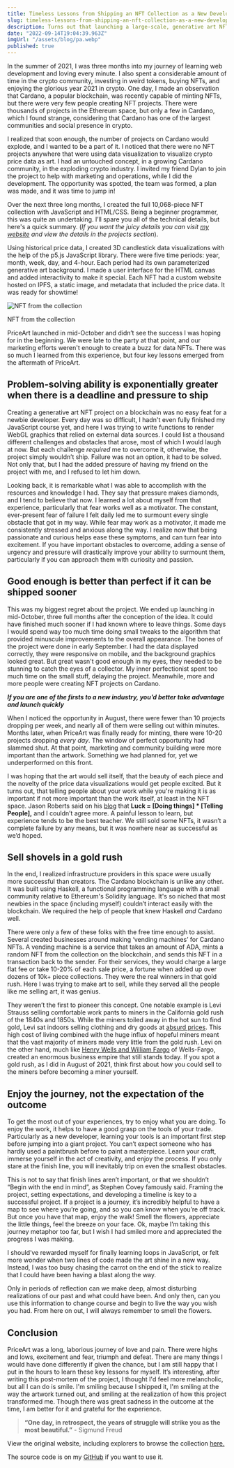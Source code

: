 ```yaml
---
title: Timeless Lessons from Shipping an NFT Collection as a New Developer
slug: timeless-lessons-from-shipping-an-nft-collection-as-a-new-developer
description: Turns out that launching a large-scale, generative art NFT collection as a newbie dev is tough, here are a few of the most important things I learned.
date: "2022-09-14T19:04:39.963Z"
imgUrl: "/assets/blog/pa.webp"
published: true
---
```


In the summer of 2021, I was three months into my journey of learning web development and loving every minute. I also spent a considerable amount of time in the crypto community, investing in weird tokens, buying NFTs, and enjoying the glorious year 2021 in crypto. One day, I made an observation that Cardano, a popular blockchain, was recently capable of minting NFTs, but there were very few people creating NFT projects. There were thousands of projects in the Ethereum space, but only a few in Cardano, which I found strange, considering that Cardano has one of the largest communities and social presence in crypto.

I realized that soon enough, the number of projects on Cardano would explode, and I wanted to be a part of it. I noticed that there were no NFT projects anywhere that were using data visualization to visualize crypto price data as art. I had an untouched concept, in a growing Cardano community, in the exploding crypto industry. I invited my friend Dylan to join the project to help with marketing and operations, while I did the development. The opportunity was spotted, the team was formed, a plan was made, and it was time to jump in!

Over the next three long months, I created the full 10,068-piece NFT collection with JavaScript and HTML/CSS. Being a beginner programmer, this was quite an undertaking. I’ll spare you all of the technical details, but here's a quick summary. (_If you want the juicy details you can visit [my website](https://www.tyfiero.com/code) and view the details in the projects section_).

Using historical price data, I created 3D candlestick data visualizations with the help of the p5.js JavaScript library. There were five time periods: year, month, week, day, and 4-hour. Each period had its own parameterized generative art background. I made a user interface for the HTML canvas and added interactivity to make it special. Each NFT had a custom website hosted on IPFS, a static image, and metadata that included the price data. It was ready for showtime!

<div className="flex flex-col w-full justify-center items-center">
  <img
    src="https://www.tyfiero.com/assets/other/projects/PA/ada7.jpg"
    alt="NFT from the collection"
    className="h-[400px] m-auto w-auto shadow-lg dark:shadow-sky-300/40 rounded-lg shadow-sky-700/40"
  />
  <figcaption className="!text-center text-base !my-0 !p-0  opacity-70">
    <p className="!my-2">NFT from the collection</p>
  </figcaption>
</div>

PriceArt launched in mid-October and didn’t see the success I was hoping for in the beginning. We were late to the party at that point, and our marketing efforts weren't enough to create a buzz for data NFTs. There was so much I learned from this experience, but four key lessons emerged from the aftermath of PriceArt.

## **Problem-solving ability is exponentially greater when there is a deadline and pressure to ship**

Creating a generative art NFT project on a blockchain was no easy feat for a newbie developer. Every day was so difficult, I hadn't even fully finished my JavaScript course yet, and here I was trying to write functions to render WebGL graphics that relied on external data sources. I could list a thousand different challenges and obstacles that arose, most of which I would laugh at now. But each challenge _required_ me to overcome it, otherwise, the project simply wouldn’t ship. Failure was not an option, it had to be solved. Not only that, but I had the added pressure of having my friend on the project with me, and I refused to let him down.

Looking back, it is remarkable what I was able to accomplish with the resources and knowledge I had. They say that pressure makes diamonds, and I tend to believe that now. I learned a lot about myself from that experience, particularly that fear works well as a motivator. The constant, ever-present fear of failure I felt daily led me to surmount every single obstacle that got in my way. While fear may work as a motivator, it made me consistently stressed and anxious along the way. I realize now that being passionate and curious helps ease these symptoms, and can turn fear into excitement. If you have important obstacles to overcome, adding a sense of urgency and pressure will drastically improve your ability to surmount them, particularly if you can approach them with curiosity and passion.

## **Good enough is better than perfect if it can be shipped sooner**

This was my biggest regret about the project. We ended up launching in mid-October, three full months after the conception of the idea. It could have finished much sooner if I had known where to leave things. Some days I would spend way too much time doing small tweaks to the algorithm that provided minuscule improvements to the overall appearance. The bones of the project were done in early September. I had the data displayed correctly, they were responsive on mobile, and the background graphics looked great. But great wasn't good enough in my eyes, they needed to be stunning to catch the eyes of a collector. My inner perfectionist spent too much time on the small stuff, delaying the project. Meanwhile, more and more people were creating NFT projects on Cardano.

_**If you are one of the firsts to a new industry, you'd better take advantage and launch quickly**_

When I noticed the opportunity in August, there were fewer than 10 projects dropping per week, and nearly all of them were selling out within minutes. Months later, when PriceArt was finally ready for minting, there were 10-20 projects dropping _every day_. The window of perfect opportunity had slammed shut. At that point, marketing and community building were more important than the artwork. Something we had planned for, yet we underperformed on this front.

I was hoping that the art would sell itself, that the beauty of each piece and the novelty of the price data visualizations would get people excited. But it turns out, that telling people about your work while you're making it is as important if not more important than the work itself, at least in the NFT space. Jason Roberts said on his [blog](https://www.codusoperandi.com/posts/increasing-your-luck-surface-area) that **Luck = [Doing things] \* [Telling People],** and I couldn’t agree more. A painful lesson to learn, but experience tends to be the best teacher. We still sold some NFTs, it wasn’t a complete failure by any means, but it was nowhere near as successful as we’d hoped.

## **Sell shovels in a gold rush**

In the end, I realized infrastructure providers in this space were usually more successful than creators. The Cardano blockchain is unlike any other. It was built using Haskell, a functional programming language with a small community relative to Ethereum's Solidity language. It's so niched that most newbies in the space (including myself) couldn’t interact easily with the blockchain. We required the help of people that knew Haskell _and_ Cardano well.

There were only a few of these folks with the free time enough to assist. Several created businesses around making ‘vending machines’ for Cardano NFTs. A vending machine is a service that takes an amount of ADA, mints a random NFT from the collection on the blockchain, and sends this NFT in a transaction back to the sender. For their services, they would charge a large flat fee or take 10-20% of each sale price, a fortune when added up over dozens of 10k+ piece collections. They were the real winners in that gold rush. Here I was trying to make art to sell, while they served all the people like me selling art, it was genius.

They weren’t the first to pioneer this concept. One notable example is Levi Strauss selling comfortable work pants to miners in the California gold rush of the 1840s and 1850s. While the miners toiled away in the hot sun to find gold, Levi sat indoors selling clothing and dry goods at [absurd prices](https://californiagoldrush1848.weebly.com/successes-and-failures.html). This high cost of living combined with the huge influx of hopeful miners meant that the vast majority of miners made very little from the gold rush. Levi on the other hand, much like [Henry Wells and William Fargo](https://stories.wf.com/men-founded-wells-fargo/) of Wells-Fargo, created an enormous business empire that still stands today. If you spot a gold rush, as I did in August of 2021, think first about how you could sell to the miners before becoming a miner yourself.

## **Enjoy the journey, not the expectation of the outcome**

To get the most out of your experiences, try to enjoy what you are doing. To enjoy the work, it helps to have a good grasp on the tools of your trade. Particularly as a new developer, learning your tools is an important first step before jumping into a giant project. You can’t expect someone who has hardly used a paintbrush before to paint a masterpiece. Learn your craft, immerse yourself in the act of creativity, and enjoy the process. If you only stare at the finish line, you will inevitably trip on even the smallest obstacles.

This is not to say that finish lines aren’t important, or that we shouldn’t “Begin with the end in mind”, as Stephen Covey famously said. Framing the project, setting expectations, and developing a timeline is key to a successful project. If a project is a journey, it’s incredibly helpful to have a map to see where you’re going, and so you can know when you’re off track. But once you have that map, enjoy the walk! Smell the flowers, appreciate the little things, feel the breeze on your face. Ok, maybe I’m taking this journey metaphor too far, but I wish I had smiled more and appreciated the progress I was making.

I should’ve rewarded myself for finally learning loops in JavaScript, or felt more wonder when two lines of code made the art shine in a new way. Instead, I was too busy chasing the carrot on the end of the stick to realize that I could have been having a blast along the way.

Only in periods of reflection can we make deep, almost disturbing realizations of our past and what could have been. And only then, can you use this information to change course and begin to live the way you wish you had. From here on out, I will always remember to smell the flowers.

## **Conclusion**

PriceArt was a long, laborious journey of love and pain. There were highs and lows, excitement and fear, triumph and defeat. There are many things I would have done differently if given the chance, but I am still happy that I put in the hours to learn these key lessons for myself. It’s interesting, after writing this post-mortem of the project, I thought I'd feel more melancholic, but all I can do is smile. I'm smiling because I shipped it, I'm smiling at the way the artwork turned out, and smiling at the realization of how this project transformed me. Though there was great sadness in the outcome at the time, I am better for it and grateful for the experience.

> **“One day, in retrospect, the years of struggle will strike you as the most beautiful.”** - Sigmund Freud

View the original website, including explorers to browse the collection [here.](https://priceart.xyz)

The source code is on my [GitHub](https://github.com/tyfiero/ADA-PriceArt-explorer) if you want to use it.
